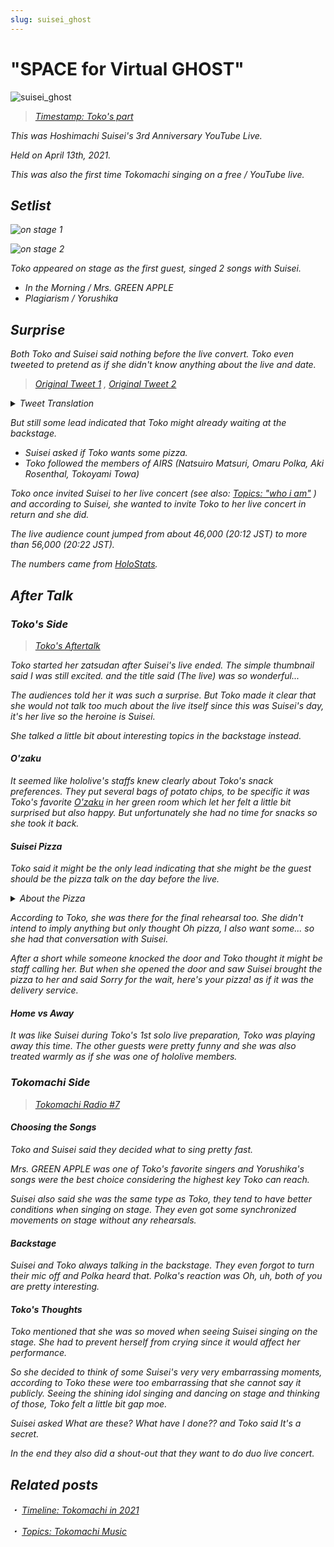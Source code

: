 ```yaml
---
slug: suisei_ghost
---
```


# "SPACE for Virtual GHOST"

![suisei_ghost](./assets/suisei_ghost.jpg)

> [<i class="fa-brands fa-youtube" /> Timestamp: Toko's part](https://youtu.be/Ajwv4ANSSg0&t=770s)

This was Hoshimachi Suisei's 3rd Anniversary YouTube Live.

Held on April 13th, 2021.

This was also the first time Tokomachi singing on a free / YouTube live.

## Setlist

![on stage 1](./assets/20210413_05.jpg)

![on stage 2](./assets/20210413_03.jpg)

Toko appeared on stage as the first guest, singed 2 songs with Suisei.

- In the Morning / Mrs. GREEN APPLE
- Plagiarism / Yorushika

## Surprise

Both Toko and Suisei said nothing before the live convert. Toko even tweeted to pretend as if she didn't know anything about the live and date.

> [<i class="fa-brands fa-twitter" /> Original Tweet 1](https://twitter.com/inui_toko/status/1381846290212954113) , [<i class="fa-brands fa-twitter" /> Original Tweet 2](https://twitter.com/inui_toko/status/1381848262760538112)

<details> <summary>Tweet Translation</summary>

<img
  src={require("./assets/20210413_01.jpg").default}
  style={{ width: "35rem" }}
/>
<br />
<img
  src={require("./assets/20210413_02.jpg").default}
  style={{ width: "35rem" }}
/>

</details>

But still some lead indicated that Toko might already waiting at the backstage.

- Suisei asked if Toko wants some pizza.
- Toko followed the members of AIRS (Natsuiro Matsuri, Omaru Polka, Aki Rosenthal, Tokoyami Towa)

Toko once invited Suisei to her live concert (see also: _[<i class="fa-solid fa-microphone-lines" /> Topics: "who i am"](/docs/topics/toko_who_i_am)_ ) and according to Suisei, she wanted to invite Toko to her live concert in return and she did.

The live audience count jumped from about 46,000 (20:12 JST) to more than 56,000 (20:22 JST).

The numbers came from [<i class="fa-solid fa-play"></i> HoloStats](https://holo.poi.cat/stream/Ajwv4ANSSg0).

## After Talk

### Toko's Side

> [<i class="fa-brands fa-youtube" /> Toko's Aftertalk](https://www.youtube.com/watch?v=BNq4LHZRhfQ)

Toko started her zatsudan after Suisei's live ended. The simple thumbnail said _I was still excited._ and the title said _(The live) was so wonderful..._

The audiences told her it was such a surprise. But Toko made it clear that she would not talk too much about the live itself since this was Suisei's day, it's her live so the heroine is Suisei.

She talked a little bit about interesting topics in the backstage instead.

#### O'zaku

It seemed like hololive's staffs knew clearly about Toko's snack preferences. They put several bags of potato chips, to be specific it was Toko's favorite [<i class="fa-solid fa-store"></i> O'zaku](https://housefoods.jp/products/catalog/cat_1,snack,pdt,oz.html) in her green room which let her felt a little bit surprised but also happy. But unfortunately she had no time for snacks so she took it back.

#### Suisei Pizza

Toko said it might be the only lead indicating that she might be the guest should be the pizza talk on the day before the live.

<details> <summary>About the Pizza</summary>

<img
  src={require("./assets/20210412_00.jpg").default}
  style={{ width: "35rem" }}
/>
<br />
<img
  src={require("./assets/20210412_01.jpg").default}
  style={{ width: "35rem" }}
/>
<br />
<img
  src={require("./assets/20210412_02.jpg").default}
  style={{ width: "35rem" }}
/>
<br />
<img
  src={require("./assets/20210412_03.jpg").default}
  style={{ width: "35rem" }}
/>

</details>

According to Toko, she was there for the final rehearsal too. She didn't intend to imply anything but only thought _Oh pizza, I also want some..._ so she had that conversation with Suisei.

After a short while someone knocked the door and Toko thought it might be staff calling her. But when she opened the door and saw Suisei brought the pizza to her and said _Sorry for the wait, here's your pizza!_ as if it was the delivery service.

#### Home vs Away

It was like Suisei during Toko's 1st solo live preparation, Toko was playing away this time. The other guests were pretty funny and she was also treated warmly as if she was one of hololive members.

### Tokomachi Side

> [<i class="fa-brands fa-youtube" /> Tokomachi Radio #7](https://youtu.be/kR9mSvUyfkY)

#### Choosing the Songs

Toko and Suisei said they decided what to sing pretty fast.

Mrs. GREEN APPLE was one of Toko's favorite singers and Yorushika's songs were the best choice considering the highest key Toko can reach.

Suisei also said she was the same type as Toko, they tend to have better conditions when singing on stage. They even got some synchronized movements on stage without any rehearsals.

#### Backstage

Suisei and Toko always talking in the backstage. They even forgot to turn their mic off and Polka heard that. Polka's reaction was _Oh, uh, both of you are pretty interesting._

#### Toko's Thoughts

Toko mentioned that she was so moved when seeing Suisei singing on the stage. She had to prevent herself from crying since it would affect her performance.

So she decided to think of some Suisei's very very embarrassing moments, according to Toko these were too embarrassing that she cannot say it publicly. Seeing the shining idol singing and dancing on stage and thinking of those, Toko felt a little bit _gap moe_.

Suisei asked _What are these? What have I done??_ and Toko said _It's a secret._

In the end they also did a shout-out that they want to do duo live concert.

## Related posts

・ [<i class="fa-solid fa-calendar-days" /> _Timeline: Tokomachi in 2021_](/docs/timeline/2021#space-for-virtual-ghost) &nbsp; <i class="fa-solid fa-arrow-right-from-bracket" />

・ [<i class="fa-solid fa-microphone-lines" /> _Topics: Tokomachi Music_](/topics/music/list/) &nbsp; <i class="fa-solid fa-arrow-right-from-bracket" />
